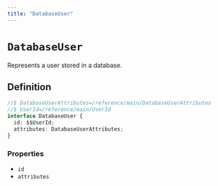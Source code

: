 ```yaml
---
title: "DatabaseUser"
---
```


# `DatabaseUser`

Represents a user stored in a database.

## Definition

```ts
//$ DatabaseUserAttributes=/reference/main/DatabaseUserAttributes
//$ UserId=/reference/main/UserId
interface DatabaseUser {
  id: $$UserId;
  attributes: DatabaseUserAttributes;
}
```

### Properties

- `id`
- `attributes`
